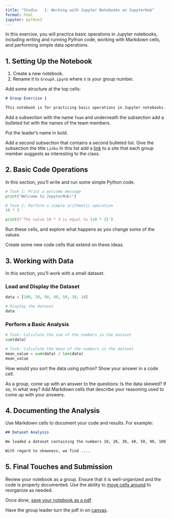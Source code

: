 ```yaml
---
title: "Studio   1: Working with Jupyter Notebooks on JupyterHub"
format: html
jupyter: python3
---
```



In this exercise, you will practice basic operations in Jupyter notebooks, including writing and running Python code, working with Markdown cells, and performing simple data operations.

## 1. Setting Up the Notebook

1. Create a new notebook.
2. Rename it to `GroupX.ipynb` where `X` is your group number. 

Add some structure at the top cells:

```markdown
# Group Exercise 1

This notebook is for practicing basic operations in Jupyter notebooks. It includes examples of using Python code and Markdown cells to document the work.
```

Add a subsection with the name `Team` and underneath the subsection add a
bulleted list with the names of the team members.

Put the leader's name in bold.

Add a second subsection that contains a second bulleted list. Give the
subsection the title `Links` In this list add a
[link](https://www.markdownguide.org/basic-syntax/#formatting-links) to a site
that each group member suggests as interesting to the class.

## 2. Basic Code Operations

In this section, you'll write and run some simple Python code.

```python
# Task 1: Print a welcome message
print("Welcome to JupyterHub!")
```

```python
# Task 2: Perform a simple arithmetic operation
10 * 3
```

```python
print(f'The value 10 * 3 is equal to {10 * 3}')
```

Run these cells, and explore what happens as you change some of the values.

Create some new code cells that extend on these ideas.

## 3. Working with Data

In this section, you'll work with a small dataset.

### Load and Display the Dataset

```python
data = [100, 20, 90, 40, 50, 30, 10]

# Display the dataset
data
```

### Perform a Basic Analysis

```python
# Task: Calculate the sum of the numbers in the dataset
sum(data)
```

```python
# Task: Calculate the mean of the numbers in the dataset
mean_value = sum(data) / len(data)
mean_value
```

How would you sort the data using python? Show your answer in a code cell.


As a group, come up with an answer to the questions:
Is the data skewed? If so, in what way?
Add Markdown cells that describe your reasoning used to come up with your answers.

## 4. Documenting the Analysis

Use Markdown cells to document your code and results. For example:

```markdown
## Dataset Analysis

We loaded a dataset containing the numbers 10, 20, 30, 40, 50, 90, 100. Below is the sum and mean of these numbers.

With regard to skewness, we find ....
```

## 5. Final Touches and Submission

Review your notebook as a group. Ensure that it is well-organized and the code is properly documented.
Use the ability to [move cells around](intro.qmd#command-mode-running-cells) to reorganize as needed.


Once done, [save your notebook as a pdf](intro.qmd#saving-and-exporting).

Have the group leader turn the pdf in on [canvas](https://sdsu.instructure.com/courses/157862/assignments/1379443).
